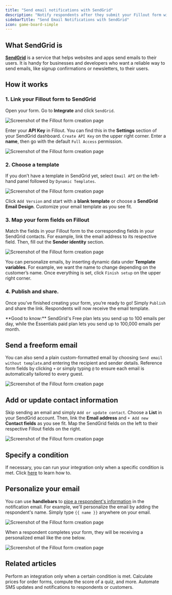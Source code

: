 ```yaml
---
title: "Send email notifications with SendGrid"
description: "Notify respondents after they submit your Fillout form with customizable emails that can include dynamic data. Add or update their existing contact information."
sidebarTitle: "Send Email Notifications with SendGrid"
icon: game-board-simple
---
```


## What SendGrid is

[**SendGrid**](https://sendgrid.com/) is a service that helps websites and apps send emails to their users. It is handy for businesses and developers who want a reliable way to send emails, like signup confirmations or newsletters, to their users.

## How it works

### 1. Link your Fillout form to SendGrid

Open your form. Go to **Integrate** and click `SendGrid`.

<Frame>
  <img src="/images/Screenshot2025-02-17at1.31.05PM.png" alt="Screenshot of the Fillout form creation page" />
</Frame>

Enter your **API Key** in Fillout. You can find this in the **Settings** section of your SendGrid dashboard. `Create API Key` on the upper right corner. Enter a **name**, then go with the default `Full Access` permission.

<Frame>
  <img src="/images/Screenshot2025-02-17at1.35.31PM.png" alt="Screenshot of the Fillout form creation page" />
</Frame>

### 2. Choose a template

If you don’t have a template in SendGrid yet, select `Email API` on the left-hand panel followed by `Dynamic Templates`.

<Frame>
  <img src="/images/Screenshot2025-02-17at1.41.23PM.png" alt="Screenshot of the Fillout form creation page" />
</Frame>

Click `Add Version` and start with a **blank template** or choose a **SendGrid Email Design**. Customize your email template as you see fit.

### 3. Map your form fields on **Fillout**

Match the fields in your Fillout form to the corresponding fields in your SendGrid contacts. For example, link the email address to its respective field. Then, fill out the **Sender identity** section.

<Frame>
  <img src="/images/Screenshot2025-02-17at1.45.33PM.png" alt="Screenshot of the Fillout form creation page" />
</Frame>

You can personalize emails, by inserting dynamic data under **Template variables**. For example, we want the name to change depending on the customer’s name. Once everything is set, click `Finish setup` on the upper right corner.

### 4. Publish and share.

Once you’ve finished creating your form, you’re ready to go\! Simply `Publish` and share the link. Respondents will now receive the email template.

<Check>
  **Good to know:** SendGrid's Free plan lets you send up to 100 emails per day, while the Essentials paid plan lets you send up to 100,000 emails per month.
</Check>

## Send a freeform email

You can also send a plain custom-formatted email by choosing `Send email without template`.and entering the recipient and sender details. Reference form fields by clicking `+` or simply typing `@` to ensure each email is automatically tailored to every guest.

<Frame>
  <img src="/images/Screenshot2025-02-17at1.57.16PM.png" alt="Screenshot of the Fillout form creation page" />
</Frame>

## **Add or update contact information**

Skip sending an email and simply `Add or update contact`. Choose a **List** in your SendGrid account. Then, link the **Email address** and `+ Add new` **Contact fields** as you see fit. Map the SendGrid fields on the left to their respective Fillout fields on the right.

<Frame>
  <img src="/images/Screenshot2025-02-17at1.58.32PM.png" alt="Screenshot of the Fillout form creation page" />
</Frame>

## **Specify a condition**

If necessary, you can run your integration only when a specific condition is met. Click [here](/help/conditional-integration) to learn how to.

## Personalize your email

You can use **handlebars** to [pipe a respondent's information](https://docs.sendgrid.com/for-developers/sending-email/using-handlebars) in the notification email. For example, we'll personalize the email by adding the respondent's name. Simply type `{{ name }}` anywhere on your email.

<Frame>
  <img src="/images/Screenshot2025-02-17at2.02.23PM.png" alt="Screenshot of the Fillout form creation page" />
</Frame>

When a respondent completes your form, they will be receiving a personalized email like the one below.

<Frame>
  <img src="/images/ScreenShot2023-10-09at4.51.44PM.png" alt="Screenshot of the Fillout form creation page" />
</Frame>

## Related articles

<CardGroup cols={3}>
  <Card title="Conditional integration logic" href="/help/conditional-integration" icon="gear-complex" iconType="regular" color="#FFC738">
Perform an integration only when a certain condition is met.
  </Card>
  <Card title="Calculations and variables" href="/help/calculations" icon="calculator-simple" iconType="regular" color="#FFC738">
Calculate prices for order forms, compute the score of a quiz, and more.
  </Card>
  <Card title="Send messages with Twilio" href="/help/twilio" icon="message-sms" iconType="regular" color="#FFC738">
Automate SMS updates and notifications to respondents or customers.
  </Card>
</CardGroup>
